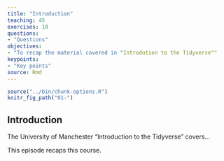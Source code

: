 ```yaml
---
title: "Introduction"
teaching: 45
exercises: 10
questions:
- "Questions"
objectives:
- "To recap the material covered in "Introdution to the Tidyverse""
keypoints:
- "Key points"
source: Rmd
---
```


```r
source("../bin/chunk-options.R")
knitr_fig_path("01-")
```

## Introduction 

The University of Manchester "Introduction to the Tidyverse" covers...

This episode recaps this course.


